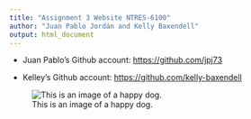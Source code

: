 ```yaml
---
title: "Assignment 3 Website NTRES-6100"
author: "Juan Pablo Jordán and Kelly Baxendell"
output: html_document
---
```


  * Juan Pablo's Github account: <https://github.com/jpj73>

  * Kelley's Github account: <https://github.com/kelly-baxendell>

![This is an image of a happy dog.](https://www.hepper.com/wp-content/uploads/2021/11/rsz_shutterstock_1765335680.jpg)